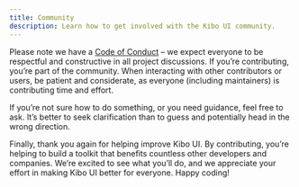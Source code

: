 ```yaml
---
title: Community
description: Learn how to get involved with the Kibo UI community.
---
```


Please note we have a [Code of Conduct](https://github.com/shadcnblocks/kibo/blob/main/.github/CODE_OF_CONDUCT.md) – we expect everyone to be respectful and constructive in all project discussions. If you’re contributing, you’re part of the community. When interacting with other contributors or users, be patient and considerate, as everyone (including maintainers) is contributing time and effort.

If you’re not sure how to do something, or you need guidance, feel free to ask. It’s better to seek clarification than to guess and potentially head in the wrong direction.

Finally, thank you again for helping improve Kibo UI. By contributing, you’re helping to build a toolkit that benefits countless other developers and companies. We’re excited to see what you’ll do, and we appreciate your effort in making Kibo UI better for everyone. Happy coding!